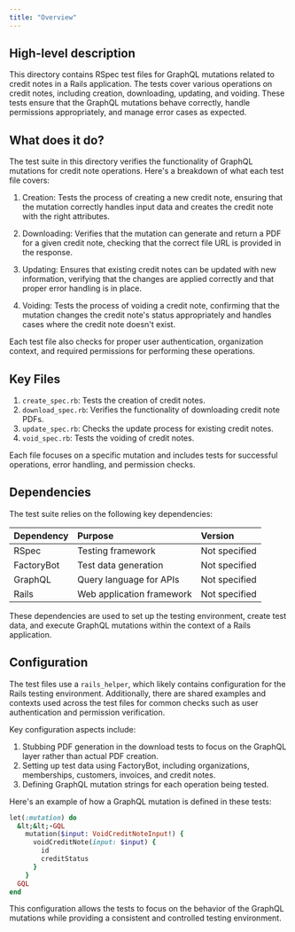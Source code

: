 ```yaml
---
title: "Overview"
---
```


## High-level description
This directory contains RSpec test files for GraphQL mutations related to credit notes in a Rails application. The tests cover various operations on credit notes, including creation, downloading, updating, and voiding. These tests ensure that the GraphQL mutations behave correctly, handle permissions appropriately, and manage error cases as expected.

## What does it do?
The test suite in this directory verifies the functionality of GraphQL mutations for credit note operations. Here's a breakdown of what each test file covers:

1. Creation: Tests the process of creating a new credit note, ensuring that the mutation correctly handles input data and creates the credit note with the right attributes.

2. Downloading: Verifies that the mutation can generate and return a PDF for a given credit note, checking that the correct file URL is provided in the response.

3. Updating: Ensures that existing credit notes can be updated with new information, verifying that the changes are applied correctly and that proper error handling is in place.

4. Voiding: Tests the process of voiding a credit note, confirming that the mutation changes the credit note's status appropriately and handles cases where the credit note doesn't exist.

Each test file also checks for proper user authentication, organization context, and required permissions for performing these operations.

## Key Files
1. `create_spec.rb`: Tests the creation of credit notes.
2. `download_spec.rb`: Verifies the functionality of downloading credit note PDFs.
3. `update_spec.rb`: Checks the update process for existing credit notes.
4. `void_spec.rb`: Tests the voiding of credit notes.

Each file focuses on a specific mutation and includes tests for successful operations, error handling, and permission checks.

## Dependencies
The test suite relies on the following key dependencies:

| Dependency | Purpose | Version |
|:-----------|:--------|:--------|
| RSpec | Testing framework | Not specified |
| FactoryBot | Test data generation | Not specified |
| GraphQL | Query language for APIs | Not specified |
| Rails | Web application framework | Not specified |

These dependencies are used to set up the testing environment, create test data, and execute GraphQL mutations within the context of a Rails application.

## Configuration
The test files use a `rails_helper`, which likely contains configuration for the Rails testing environment. Additionally, there are shared examples and contexts used across the test files for common checks such as user authentication and permission verification.

Key configuration aspects include:

1. Stubbing PDF generation in the download tests to focus on the GraphQL layer rather than actual PDF creation.
2. Setting up test data using FactoryBot, including organizations, memberships, customers, invoices, and credit notes.
3. Defining GraphQL mutation strings for each operation being tested.

Here's an example of how a GraphQL mutation is defined in these tests:

```ruby
let(:mutation) do
  &lt;&lt;-GQL
    mutation($input: VoidCreditNoteInput!) {
      voidCreditNote(input: $input) {
        id
        creditStatus
      }
    }
  GQL
end
```

This configuration allows the tests to focus on the behavior of the GraphQL mutations while providing a consistent and controlled testing environment.